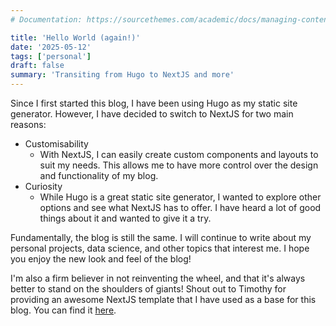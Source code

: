 ```yaml
---
# Documentation: https://sourcethemes.com/academic/docs/managing-content/

title: 'Hello World (again!)'
date: '2025-05-12'
tags: ['personal']
draft: false
summary: 'Transiting from Hugo to NextJS and more'
---
```


Since I first started this blog, I have been using Hugo as my static site generator. However, I have decided to switch to NextJS for two main reasons:
- Customisability
    - With NextJS, I can easily create custom components and layouts to suit my needs. This allows me to have more control over the design and functionality of my blog.
- Curiosity
    - While Hugo is a great static site generator, I wanted to explore other options and see what NextJS has to offer. I have heard a lot of good things about it and wanted to give it a try.

Fundamentally, the blog is still the same. I will continue to write about my personal projects, data science, and other topics that interest me. I hope you enjoy the new look and feel of the blog!

I'm also a firm believer in not reinventing the wheel, and that it's always better to stand on the shoulders of giants! Shout out to Timothy for providing an awesome NextJS template that I have used as a base for this blog. You can find it [here](https://github.com/timlrx/tailwind-nextjs-starter-blog).